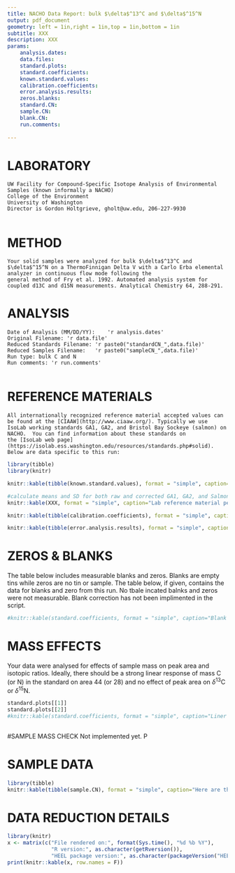 ```yaml
---
title: NACHO Data Report: bulk $\delta$^13^C and $\delta$^15^N
output: pdf_document 
geometry: left = 1in,right = 1in,top = 1in,bottom = 1in 
subtitle: XXX
description: XXX
params:
    analysis.dates:
    data.files:
    standard.plots:
    standard.coefficients:
    known.standard.values:
    calibration.coefficients:
    error.analysis.results:
    zeros.blanks:    
    standard.CN:
    sample.CN:
    blank.CN:
    run.comments:
    
---
```

# LABORATORY																						
	UW Facility for Compound-Specific Isotope Analysis of Environmental Samples (known informally a NACHO)
	College of the Environment
	University of Washington
	Director is Gordon Holtgrieve, gholt@uw.edu, 206-227-9930
																						
# METHOD																						
	Your solid samples were analyzed for bulk $\delta$^13^C and $\delta$^15^N on a ThermoFinnigan Delta V with a Carlo Erba elemental analyzer in continuous flow mode following the
	general method of Fry et al. 1992. Automated analysis system for coupled d13C and d15N measurements. Analytical Chemistry 64, 288-291.	

# ANALYSIS																						
	Date of Analysis (MM/DD/YY): 	'r analysis.dates'																				
	Original Filename: 'r data.file'																					
	Reduced Standards Filename:	'r paste0("standardCN_",data.file)'
	Reduced Samples Filename:	'r paste0("sampleCN_",data.file)'
	Run type: bulk C and N																				
	Run comments: 'r run.comments'																					
																						
# REFERENCE MATERIALS																						
	All internationally recognized reference material accepted values can be found at the [CIAAW](http://www.ciaaw.org/). Typically we use 
	IsoLab working standards GA1, GA2, and Bristol Bay Sockeye (salmon) on NACHO.  You can find information about these standards on 
	the [IsoLab web page](https://isolab.ess.washington.edu/resources/standards.php#solid). Below are data specific to this run:
```r
library(tibble)
library(knitr)

knitr::kable(tibble(known.standard.values), format = "simple", caption="Lab reference materials used in this run and their accepted values.")

#calculate means and SD for both raw and corrected GA1, GA2, and Salmon
knitr::kable(XXX, format = "simple", caption="Lab reference material performance summary for this run.")

knitr::kable(tibble(calibration.coefficients), format = "simple", caption="Linear calibration curve coefficents used for this run (y=mx + b).")

knitr::kable(tibble(error.analysis.results), format = "simple", caption="Accuracy and precision of standards for this run.")

```	
													
# ZEROS & BLANKS
  The table below includes measurable blanks and zeros. Blanks are empty tins while zeros are no tin or sample. The table below, if given, 
  contains the data for blanks and zero from this run. No tbale incated balnks and zeros were not measurable. Blank correction has
  not been implimented in the script. 
```r
#knitr::kable(standard.coefficients, format = "simple", caption="Blank & Zero data.")   

```
  

# MASS EFFECTS
  Your data were analysed for effects of sample mass on peak area and isotopic ratios. Ideally, there should be a strong linear response of 
  mass C (or N) in the standard on area 44 (or 28) and no effect of peak area on $\delta$^13^C or $\delta$^15^N.
```r

standard.plots[[1]]
standard.plots[[2]]
#knitr::kable(standard.coefficients, format = "simple", caption="Liner model coefficients of mass effects.")           
               
```

#SAMPLE MASS CHECK
Not implemented yet. P


# SAMPLE DATA
```r
library(tibble)
knitr::kable(tibble(sample.CN), format = "simple", caption="Here are the data you have been waiting for.")

```
															
# DATA REDUCTION DETAILS
```r
library(knitr)
x <- matrix(c("File rendered on:", format(Sys.time(), "%d %b %Y"),
              "R version:", as.character(getRversion()),
              "HEEL package version:", as.character(packageVersion("HEEL"))), ncol=2, byrow=T)
print(knitr::kable(x, row.names = F))
```






